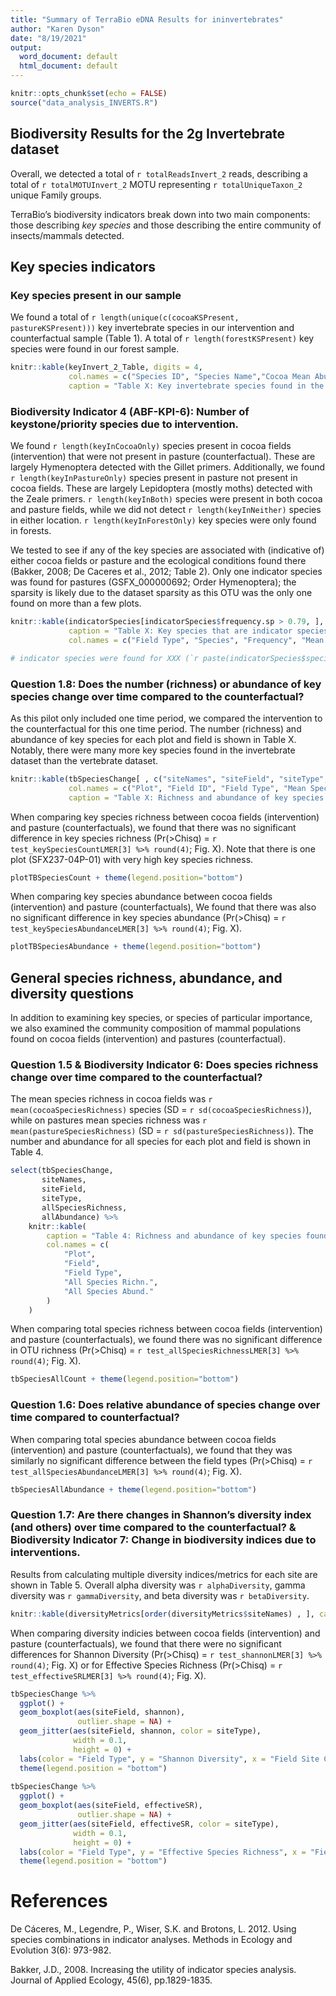 ```yaml
---
title: "Summary of TerraBio eDNA Results for ininvertebrates"
author: "Karen Dyson"
date: "8/19/2021"
output:
  word_document: default
  html_document: default
---
```


```r
knitr::opts_chunk$set(echo = FALSE)
source("data_analysis_INVERTS.R")


```

## Biodiversity Results for the 2g Invertebrate dataset

Overall, we detected a total of `r totalReadsInvert_2` reads, describing a total of `r totalMOTUInvert_2` MOTU representing `r totalUniqueTaxon_2` unique Family groups.

TerraBio's biodiversity indicators break down into two main components: those describing _key species_ and those describing the entire community of insects/mammals detected.



## Key species indicators

### Key species present in our sample

We found a total of `r length(unique(c(cocoaKSPresent, pastureKSPresent)))` key invertebrate species in our intervention and counterfactual sample (Table 1). A total of `r length(forestKSPresent)` key species were found in our forest sample.


```r

knitr::kable(keyInvert_2_Table, digits = 4,
             col.names = c("Species ID", "Species Name","Cocoa Mean Abund.", "Cocoa Std. Deviation", "Pasture Mean Abund.", "Pasture Std. Deviation", "Forest Mean Abund.", "Forest Std.Deviation"),
             caption = "Table X: Key invertebrate species found in the TerraBio pilot in cocoa and pasture fields, along with those found in the three forest plots.")


```


### Biodiversity Indicator 4 (ABF-KPI-6): Number of keystone/priority species due to intervention.

We found `r length(keyInCocoaOnly)` species present in cocoa fields (intervention) that were not present in pasture (counterfactual). These are largely Hymenoptera detected with the Gillet primers. Additionally, we found `r length(keyInPastureOnly)` species present in pasture not present in cocoa fields. These are largely  Lepidoptera (mostly moths) detected with the Zeale primers. `r length(keyInBoth)` species were present in both cocoa and pasture fields, while we did not detect `r length(keyInNeither)` species in either location. `r length(keyInForestOnly)` key species were only found in forests.

We tested to see if any of the key species are associated with (indicative of) either cocoa fields or pasture and the ecological conditions found there (Bakker, 2008; De Caceres et al., 2012; Table 2). Only one indicator species was found for pastures (GSFX_000000692; Order Hymenoptera); the sparsity is likely due to the dataset sparsity as this OTU was the only one found on more than a few plots.


```r

knitr::kable(indicatorSpecies[indicatorSpecies$frequency.sp > 0.79, ],
             caption = "Table X: Key species that are indicator species for either cocoa fields or pastures.",
             col.names = c("Field Type", "Species", "Frequency", "Mean Indicator Stat", "Minimum p Value", "Maximum p value"))

# indicator species were found for XXX (`r paste(indicatorSpecies$species)`; Table X).


```

### Question 1.8: Does the number (richness) or abundance of key species change over time compared to the counterfactual?

As this pilot only included one time period, we compared the intervention to the counterfactual for this one time period. The number (richness) and abundance of key species for each plot and field is shown in Table X. Notably, there were many more key species found in the invertebrate dataset than the vertebrate dataset.

```r

knitr::kable(tbSpeciesChange[ , c("siteNames", "siteField", "siteType", "keySpeciesCount", "keySpeciesAbundance", "allSpeciesRichness", "allAbundance")], 
             col.names = c("Plot", "Field ID", "Field Type", "Mean Species Richn.", "Mean Species Abund.", "All Species Richn.", "All Species Abund."),
             caption = "Table X: Richness and abundance of key species and all species of invertebrates found in the TerraBio pilot in cocoa and pasture fields.")

```


When comparing key species richness between cocoa fields (intervention) and pasture (counterfactuals), we found that there was no significant difference in key species richness (Pr(>Chisq) = `r test_keySpeciesCountLMER[3] %>% round(4)`; Fig. X). Note that there is one plot (SFX237-04P-01) with very high key species richness. 


```r

plotTBSpeciesCount + theme(legend.position="bottom")

```

When comparing key species abundance between cocoa fields (intervention) and pasture (counterfactuals), We found that there was also no significant difference in key species abundance (Pr(>Chisq) = `r test_keySpeciesAbundanceLMER[3] %>% round(4)`; Fig. X). 


```r

plotTBSpeciesAbundance + theme(legend.position="bottom")


```



## General species richness, abundance, and diversity questions

In addition to examining key species, or species of particular importance, we also examined the community composition of mammal populations found on cocoa fields (intervention) and pastures (counterfactual).

### Question 1.5 & Biodiversity Indicator 6: Does species richness change over time compared to the counterfactual?

The mean species richness in cocoa fields was `r mean(cocoaSpeciesRichness)` species (SD = `r sd(cocoaSpeciesRichness)`), while on pastures mean species richness was `r mean(pastureSpeciesRichness)` (SD = `r sd(pastureSpeciesRichness)`). The number and abundance for all species for each plot and field is shown in Table 4.

```r

select(tbSpeciesChange,
       siteNames,
       siteField,
       siteType,
       allSpeciesRichness,
       allAbundance) %>%
    knitr::kable(
        caption = "Table 4: Richness and abundance of key species found in the TerraBio pilot in cocoa and pasture fields.",
        col.names = c(
            "Plot",
            "Field",
            "Field Type",
            "All Species Richn.",
            "All Species Abund."
        )
    )

```

When comparing total species richness between cocoa fields (intervention) and pasture (counterfactuals), we found there was no significant difference in OTU richness (Pr(>Chisq) = `r test_allSpeciesRichnessLMER[3] %>% round(4)`; Fig. X). 


```r

tbSpeciesAllCount + theme(legend.position="bottom")

```


### Question 1.6: Does relative abundance of species change over time compared to counterfactual?

When comparing total species abundance between cocoa fields (intervention) and pasture (counterfactuals), we found that they was similarly no significant difference between the field types (Pr(>Chisq) = `r test_allSpeciesAbundanceLMER[3] %>% round(4)`; Fig. X). 


```r

tbSpeciesAllAbundance + theme(legend.position="bottom")

```


### Question 1.7: Are there changes in Shannon’s diversity index (and others) over time compared to the counterfactual? & Biodiversity Indicator 7: Change in biodiversity indices due to interventions.

Results from calculating multiple diversity indices/metrics for each site are shown in Table 5. Overall alpha diversity was `r alphaDiversity`, gamma diversity was `r gammaDiversity`, and beta diversity was `r betaDiversity`.

```r

knitr::kable(diversityMetrics[order(diversityMetrics$siteNames) , ], caption = "Table 5: Diversity indices found in the TerraBio pilot in cocoa and pasture fields.", digits = 4, col.names = c("Plot", "Shannon", "Simpson", "Pielou", "Effective Sp. Richn.", "Absolute Dominance", "Relative Dominance"))

```

When comparing diversity indicies between cocoa fields (intervention) and pasture (counterfactuals), we found that there were no significant differences for Shannon Diversity (Pr(>Chisq) = `r test_shannonLMER[3] %>% round(4)`; Fig. X) or for Effective Species Richness (Pr(>Chisq) = `r test_effectiveSRLMER[3] %>% round(4)`; Fig. X).

```r

tbSpeciesChange %>%
  ggplot() +
  geom_boxplot(aes(siteField, shannon),
               outlier.shape = NA) +
  geom_jitter(aes(siteField, shannon, color = siteType),
              width = 0.1,
              height = 0) +
  labs(color = "Field Type", y = "Shannon Diversity", x = "Field Site Code") +
  theme(legend.position = "bottom")
    
tbSpeciesChange %>%
  ggplot() +
  geom_boxplot(aes(siteField, effectiveSR),
               outlier.shape = NA) +
  geom_jitter(aes(siteField, effectiveSR, color = siteType),
              width = 0.1,
              height = 0) +
  labs(color = "Field Type", y = "Effective Species Richness", x = "Field Site Code") +
  theme(legend.position = "bottom")

```




# References

De Cáceres, M., Legendre, P., Wiser, S.K. and Brotons, L. 2012. Using species combinations in indicator analyses. Methods in Ecology and Evolution 3(6): 973-982.

Bakker, J.D., 2008. Increasing the utility of indicator species analysis. Journal of Applied Ecology, 45(6), pp.1829-1835.